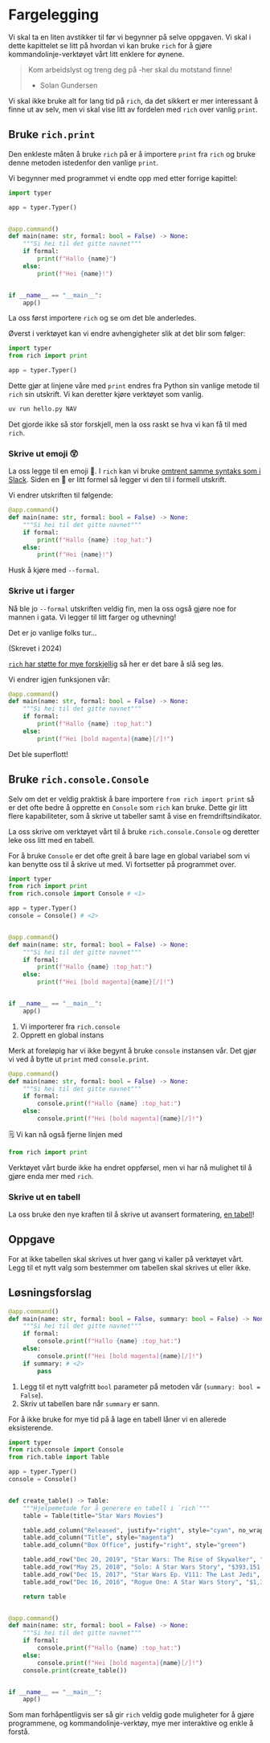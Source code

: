 # Fargelegging

Vi skal ta en liten avstikker til før vi begynner på selve oppgaven. Vi skal i
dette kapittelet se litt på hvordan vi kan bruke `rich` for å gjøre
kommandolinje-verktøyet vårt litt enklere for øynene.

::: {.column-margin}
> Kom arbeidslyst og treng deg på -her skal du motstand finne!
>
> - Solan Gundersen
:::

Vi skal ikke bruke alt for lang tid på `rich`, da det sikkert er mer interessant
å finne ut av selv, men vi skal vise litt av fordelen med `rich` over vanlig
`print`.

## Bruke `rich.print`

Den enkleste måten å bruke `rich` på er å importere `print` fra `rich` og bruke
denne metoden istedenfor den vanlige `print`.

Vi begynner med programmet vi endte opp med etter forrige kapittel:

```python
import typer

app = typer.Typer()


@app.command()
def main(name: str, formal: bool = False) -> None:
    """Si hei til det gitte navnet"""
    if formal:
        print(f"Hallo {name}")
    else:
        print(f"Hei {name}!")


if __name__ == "__main__":
    app()
```

La oss først importere `rich` og se om det ble anderledes.

Øverst i verktøyet kan vi endre avhengigheter slik at det blir som følger:

```python
import typer
from rich import print

app = typer.Typer()
```

Dette gjør at linjene våre med `print` endres fra Python sin vanlige metode til
`rich` sin utskrift. Vi kan deretter kjøre verktøyet som vanlig.

```bash
uv run hello.py NAV
```

Det gjorde ikke så stor forskjell, men la oss raskt se hva vi kan få til med
`rich`.

### Skrive ut emoji 😲

La oss legge til en emoji 🎩. I `rich` kan vi bruke [omtrent samme
syntaks som i Slack](https://rich.readthedocs.io/en/stable/markup.html#emoji).
Siden en 🎩 er litt formel så legger vi den til i formell utskrift.

Vi endrer utskriften til følgende:

```python
@app.command()
def main(name: str, formal: bool = False) -> None:
    """Si hei til det gitte navnet"""
    if formal:
        print(f"Hallo {name} :top_hat:")
    else:
        print(f"Hei {name}!")
```

Husk å kjøre med `--formal`.

### Skrive ut i farger

Nå ble jo `--formal` utskriften veldig fin, men la oss også gjøre noe for mannen
i gata. Vi legger til litt farger og uthevning!

::: {.column-margin}
Det er jo vanlige folks tur...

(Skrevet i 2024)
:::

[`rich` har støtte for mye
forskjellig](https://rich.readthedocs.io/en/stable/markup.html#syntax) så her er
det bare å slå seg løs.

Vi endrer igjen funksjonen vår:

```python
@app.command()
def main(name: str, formal: bool = False) -> None:
    """Si hei til det gitte navnet"""
    if formal:
        print(f"Hallo {name} :top_hat:")
    else:
        print(f"Hei [bold magenta]{name}[/]!")
```

Det ble superflott!

## Bruke `rich.console.Console`

Selv om det er veldig praktisk å bare importere `from rich import print` så er
det ofte bedre å opprette en `Console` som `rich` kan bruke. Dette gir litt
flere kapabiliteter, som å skrive ut tabeller samt å vise en
fremdriftsindikator.

La oss skrive om verktøyet vårt til å bruke `rich.console.Console` og deretter
leke oss litt med en tabell.

For å bruke `Console` er det ofte greit å bare lage en global variabel som vi
kan benytte oss til å skrive ut med. Vi fortsetter på programmet over.

```python
import typer
from rich import print
from rich.console import Console # <1>

app = typer.Typer()
console = Console() # <2>


@app.command()
def main(name: str, formal: bool = False) -> None:
    """Si hei til det gitte navnet"""
    if formal:
        print(f"Hallo {name} :top_hat:")
    else:
        print(f"Hei [bold magenta]{name}[/]!")


if __name__ == "__main__":
    app()
```
1. Vi importerer fra `rich.console`
2. Opprett en global instans

Merk at foreløpig har vi ikke begynt å bruke `console` instansen vår. Det gjør
vi ved å bytte ut `print` med `console.print`.

```python
@app.command()
def main(name: str, formal: bool = False) -> None:
    """Si hei til det gitte navnet"""
    if formal:
        console.print(f"Hallo {name} :top_hat:")
    else:
        console.print(f"Hei [bold magenta]{name}[/]!")
```

::: {.column-margin}
🗒️ Vi kan nå også fjerne linjen med

```python
from rich import print
```
:::

Verktøyet vårt burde ikke ha endret oppførsel, men vi har nå mulighet til å
gjøre enda mer med `rich`.

### Skrive ut en tabell

La oss bruke den nye kraften til å skrive ut avansert formatering, [en
tabell](https://rich.readthedocs.io/en/stable/tables.html)!

::: {.callout-tip}
## Oppgave
For at ikke tabellen skal skrives ut hver gang vi kaller på verktøyet vårt. Legg
til et nytt valg som bestemmer om tabellen skal skrives ut eller ikke.
:::

::: {.callout-note collapse="true"}
## Løsningsforslag
```python
@app.command()
def main(name: str, formal: bool = False, summary: bool = False) -> None: # <1>
    """Si hei til det gitte navnet"""
    if formal:
        console.print(f"Hallo {name} :top_hat:")
    else:
        console.print(f"Hei [bold magenta]{name}[/]!")
    if summary: # <2>
        pass
```
1. Legg til et nytt valgfritt `bool` parameter på metoden vår (`summary: bool = False`).
2. Skriv ut tabellen bare når `summary` er sann.
:::

For å ikke bruke for mye tid på å lage en tabell låner vi en allerede eksisterende.

```python
import typer
from rich.console import Console
from rich.table import Table

app = typer.Typer()
console = Console()


def create_table() -> Table:
    """Hjelpemetode for å generere en tabell i `rich`"""
    table = Table(title="Star Wars Movies")

    table.add_column("Released", justify="right", style="cyan", no_wrap=True)
    table.add_column("Title", style="magenta")
    table.add_column("Box Office", justify="right", style="green")

    table.add_row("Dec 20, 2019", "Star Wars: The Rise of Skywalker", "$952,110,690")
    table.add_row("May 25, 2018", "Solo: A Star Wars Story", "$393,151,347")
    table.add_row("Dec 15, 2017", "Star Wars Ep. V111: The Last Jedi", "$1,332,539,889")
    table.add_row("Dec 16, 2016", "Rogue One: A Star Wars Story", "$1,332,439,889")

    return table


@app.command()
def main(name: str, formal: bool = False) -> None:
    """Si hei til det gitte navnet"""
    if formal:
        console.print(f"Hallo {name} :top_hat:")
    else:
        console.print(f"Hei [bold magenta]{name}[/]!")
    console.print(create_table())


if __name__ == "__main__":
    app()
```

Som man forhåpentligvis ser så gir `rich` veldig gode muligheter for å gjøre
programmene, og kommandolinje-verktøy, mye mer interaktive og enkle å forstå.
